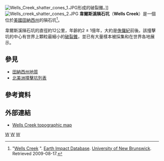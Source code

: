 [[Image:Wells_Creek_shatter_cones_1.JPG|thumb]]形成的破裂錐。]]
[[Image:Wells_creek_shatter_cones_2.JPG|thumb]]
'''韋爾斯溪隕石坑'''（'''Wells Creek'''）是一個位於[[美國|美國]][[田納西州|田納西州]]的隕石坑<ref>"[http://www.passc.net/EarthImpactDatabase/wellscreek.html Wells Creek] {{Wayback|url=http://www.passc.net/EarthImpactDatabase/wellscreek.html |date=20130721012942 }}". [[地球撞擊資料庫|Earth Impact Database]]. [[新不伦瑞克大学|University of New Brunswick]]. Retrieved 2009-08-17.</ref>。

韋爾斯溪隕石坑的直徑約12公里，年齡約2 ± 1億年，大約是[[侏儸紀|侏儸紀]]前後。該撞擊坑的中心有世界上顆粒最細小的[[破裂錐|破裂錐]]，並已有大量樣本被採集和在世界各地展示。

== 參見 ==
*[[田納西州地質|田納西州地質]]
*[[北美洲撞擊坑列表|北美洲撞擊坑列表]]

== 參考資料 ==
{{reflist}}

==外部連結==
* [http://www.cs.utk.edu/~dunigan/landforms/m.php?wpt=STX001 Wells Creek topographic map] {{Wayback|url=http://www.cs.utk.edu/~dunigan/landforms/m.php?wpt=STX001 |date=20100812235347 }}

{{coord|36|22|40|N|87|39|30|W|region:US-TN_type:landmark_scale:50000|display=title}}

[[Category:地球撞擊坑|W]]
[[Category:田納西州地理|W]]
[[Category:侏羅紀|W]]